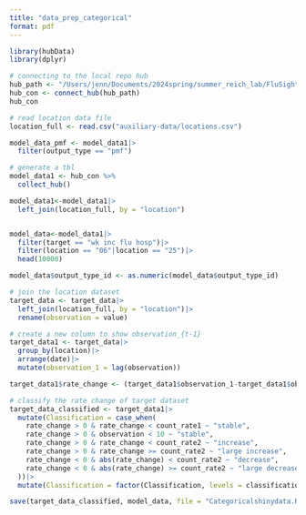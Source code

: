 ```yaml
---
title: "data_prep_categorical"
format: pdf
---
```


```r
library(hubData)
library(dplyr)
```


```r
# connecting to the local repo hub
hub_path <- "/Users/jenn/Documents/2024spring/summer_reich_lab/FluSight-forecast-hub"
hub_con <- connect_hub(hub_path)
hub_con
```

```r
# read location data file
location_full <- read.csv("auxiliary-data/locations.csv")
```

```r
model_data_pmf <- model_data1|>
  filter(output_type == "pmf")
```

```r
# generate a tbl
model_data1 <- hub_con %>%
  collect_hub()

model_data1<-model_data1|>
  left_join(location_full, by = "location")


model_data<-model_data1|>
  filter(target == "wk inc flu hosp")|>
  filter(location == "06"|location == "25")|>
  head(10000)

model_data$output_type_id <- as.numeric(model_data$output_type_id)
```

```r
# join the location dataset
target_data <- target_data|>
  left_join(location_full, by = "location")|>
  rename(observation = value)
```

```r
# create a new column to show observation_{t-1}
target_data1 <- target_data|>
  group_by(location)|>
  arrange(date)|>
  mutate(observation_1 = lag(observation))

target_data1$rate_change <- (target_data1$observation_1-target_data1$observation)

# classify the rate change of target dataset
target_data_classified <- target_data1|>
  mutate(Classification = case_when(
    rate_change > 0 & rate_change < count_rate1 ~ "stable",
    rate_change > 0 & observation < 10 ~ "stable",
    rate_change > 0 & rate_change < count_rate2 ~ "increase",
    rate_change > 0 & rate_change >= count_rate2 ~ "large increase",
    rate_change < 0 & abs(rate_change) < count_rate2 ~ "decrease",
    rate_change < 0 & abs(rate_change) >= count_rate2 ~ "large decrease"
  ))|>
  mutate(Classification = factor(Classification, levels = classification_levels))

```

```r
save(target_data_classified, model_data, file = "Categoricalshinydata.Rdata")
```

